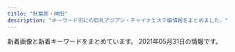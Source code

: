 ```yaml
---
title: "秋葉原・神田"
description: "キーワード別にの巨乳アジアン・チャイナエステ嬢情報をまとめました。"
---
```


新着画像と新着キーワードをまとめています。
2021年05月31日の情報です。

<DmmAffiliateIns />
<KeywordTable
  shops={
    [
    {
        "keywords": {
            "F": 4,
            "D": 17,
            "E": 4,
            "C": 43
        },
        "img_links": [
            "http://nene-kanda.net/images/2.jpg",
            "http://nene-kanda.net/images/share/pagetop.png",
            "http://nene-kanda.net/images/st/st_rumi.jpg",
            "http://nene-kanda.net/images/st/st_mirei.jpg",
            "http://nene-kanda.net/images/st/st_mao.jpg",
            "http://nene-kanda.net/images/st/st_hitomi.jpg",
            "http://nene-kanda.net/images/st/st_mie.jpg",
            "http://nene-kanda.net/images/st/st_saki.jpg",
            "http://nene-kanda.net/images/st/st_ruru.jpg",
            "http://nene-kanda.net/images/st/st_marumi.jpg",
            "http://nene-kanda.net/images/share/sptel.png",
            "http://nene-kanda.net/images/topimage/topimage.jpg",
            "http://nene-kanda.net/images/st/st_mimi.jpg",
            "http://nene-kanda.net/images/4.jpg",
            "http://nene-kanda.net/images/share/tel.png",
            "http://nene-kanda.net/images/topimage/subimage.jpg",
            "http://nene-kanda.net/images/st/st_miki.jpg",
            "http://nene-kanda.net/images/1.jpg",
            "http://nene-kanda.net/images/3.jpg"
        ],
        "url": "http://nene-kanda.net/index.html",
        "station": "JR\u795e\u7530\u99c5\u5317\u53e3",
        "name": "NeNe\uff5e\u30cd\u30cd\uff5e"
    },
    {
        "station": "JR\u795e\u7530\u99c5\u5317\u53e3",
        "keywords": {},
        "url": "http://loman.ies.fun/",
        "name": "\u30cf\u30d4\u30cd\u30b9",
        "img_links": []
    },
    {
        "name": "Relife\uff5e\u30ea\u30e9\u30a4\u30d5\uff5e",
        "keywords": {
            "85": 8,
            "E": 12,
            "C": 15
        },
        "img_links": [
            "http://relifeadmin.jpest.net/uploads//2020/10/D81CC5DA-612A-4552-9C4C-145DABF87A82-e1603797285723.jpeg",
            "http://relifeadmin.jpest.net/uploads//2021/04/0632FFC8-93C8-4F1D-88BD-364C2CA3AAD9-e1619436169369.jpeg",
            "http://relifeadmin.jpest.net/uploads//2021/03/E6F9C65A-E4D0-41BD-839F-6AFE58551E3A.jpeg",
            "http://relifeadmin.jpest.net/uploads//2021/03/F1762422-EC67-4A1B-A086-46A0FE212F54-e1616414141494.jpeg",
            "http://relifeadmin.jpest.net/uploads//2020/10/5AD15672-AEE6-4A0A-9CCF-259E75905FCF-e1603711283848.jpeg",
            "http://relifeadmin.jpest.net/uploads//2021/03/4082C373-F43B-4FF9-9F7D-0C0C02162F15.jpeg",
            "http://relifeadmin.jpest.net/uploads//2021/03/322B13E6-26A1-40C3-9EC9-427DE29CA167-e1619436493283.jpeg",
            "http://relife.jpest.net/images/tt.jpg",
            "http://relifeadmin.jpest.net/uploads//2021/04/1.jpg",
            "http://relife.jpest.net/images/02.jpg",
            "http://relifeadmin.jpest.net/uploads//2021/03/1.jpeg",
            "http://relifeadmin.jpest.net/uploads//2020/10/1A4C09F7-F63F-4224-B24D-9E199A9A4BDA.jpeg",
            "http://relifeadmin.jpest.net/uploads//2020/10/F908022A-9300-45F1-9C28-4A9EF0365F57.jpeg",
            "http://relifeadmin.jpest.net/uploads//2021/03/31F3171B-05C9-4017-9EDC-8B1230FFFA5E-e1616413792413.jpeg",
            "http://relifeadmin.jpest.net/uploads//2021/01/IMG_2171.jpg",
            "http://relifeadmin.jpest.net/uploads//2021/03/7773A505-C662-4875-94B7-9CA466B80C4E-e1616411927517.jpeg",
            "http://relifeadmin.jpest.net/uploads//2021/03/F6CA5A16-B99E-496D-AB73-DFFE18A4E0B9.jpeg",
            "http://relifeadmin.jpest.net/uploads//2021/03/1C5F116C-58E4-4358-9BD7-1B33791B0CAA-e1616413763845.jpeg",
            "http://relifeadmin.jpest.net/uploads//2021/03/6A526146-BB8D-45A4-A864-42633965DBF0-e1616413783381.jpeg",
            "http://relife.jpest.net/images/04.jpg",
            "http://relifeadmin.jpest.net/uploads//2020/10/9D16F01A-1354-462D-9558-9F957927EF44.jpeg",
            "http://relife.jpest.net/images/03.jpg",
            "http://relifeadmin.jpest.net/uploads//2020/10/03F2B47F-0310-46C6-AEDE-A8D64FCF2853.jpeg",
            "http://relifeadmin.jpest.net/uploads//2020/10/C74DC003-B774-4423-93B4-733B4938F550.jpeg",
            "http://relifeadmin.jpest.net/uploads//2020/10/940B0844-F20E-4D4A-B215-E5BA5372B8E8.jpeg",
            "http://relifeadmin.jpest.net/uploads//2021/03/A7B9063B-BE9C-42C3-B5B8-39B0E93D461D-e1616414911549.jpeg",
            "http://relife.jpest.net/images/033.jpg",
            "http://relife.jpest.net/images/mobile.jpg"
        ],
        "url": "http://relife.jpest.net/",
        "station": "JR\u79cb\u8449\u539f\u99c5\u662d\u548c\u901a\u308a\u53e3"
    },
    {
        "img_links": [
            "https://yumegokochi1.com/_src/49451698/img20200920211111185467.png",
            "https://yumegokochi1.com/_src/49451804/9dfc3519-db15-4421-9d5a-72bca41cf758.jpg",
            "https://yumegokochi1.com/_src/49451706/img20200921221149975618.png",
            "https://yumegokochi1.com/_src/49451704/img20200921221149975618.png",
            "https://yumegokochi1.com/_src/55217505/2c753258-4b4a-4436-bb01-dddebc1a6933.jpg",
            "https://yumegokochi1.com/_src/49451751/s__37707790.jpg",
            "https://yumegokochi1.com/_src/55217503/426fd58b-9de8-45c4-a8e1-43f1d9723af9.jpg",
            "https://yumegokochi1.com/_src/55217509/1195bb54-42ae-4ce1-a948-abcf52be2a7c.jpg",
            "https://yumegokochi1.com/_src/49451762/9dfc3519-db15-4421-9d5a-72bca41cf758.jpg",
            "https://yumegokochi1.com/_src/49451708/img20200921221149975618.png",
            "https://yumegokochi1.com/_src/49800727/1.jpg",
            "https://yumegokochi1.com/_src/49451710/gettyimages-1124713982.jpg",
            "https://yumegokochi1.com/_src/49451694/img20200920141422782540.png",
            "https://yumegokochi1.com/_src/49451714/img20200920211111185467.png",
            "https://yumegokochi1.com/_src/53271233/hinamatsuri.png",
            "https://yumegokochi1.com/_src/49451712/gettyimages-1124713982.jpg",
            "https://yumegokochi1.com/_src/55217501/6990384c-3515-4833-8cda-d2f79c2cc75a.jpg",
            "https://yumegokochi1.com/_src/49801147/1.jpg",
            "https://yumegokochi1.com/_src/49451725/img20200920211111185467.png",
            "https://yumegokochi1.com/_src/55217507/214f3b06-7a93-4435-b67c-653f20247784.jpg",
            "https://yumegokochi1.com/_src/49451739/s__37322773.jpg",
            "https://yumegokochi1.com/_src/55217511/0c95e25e-714f-4694-8eef-4c2b56b7b26d.jpg",
            "https://yumegokochi1.com/_src/49451690/tel.png"
        ],
        "name": "\u30d1\u30f3\u30c0\u30de\u30c3\u30b5\u30fc\u30b8",
        "keywords": {},
        "station": "JR\u79cb\u8449\u539f\u99c5\u662d\u548c\u901a\u308a\u53e3",
        "url": "https://yumegokochi1.com/"
    },
    {
        "station": "JR\u795e\u7530\u99c5\u6771\u53e3",
        "img_links": [
            "http://esthe-aroma.pink/img/fla.jpg",
            "http://esthe-aroma.pink/img/top.jpg",
            "http://esthe-aroma.pink/img/m60.jpg",
            "http://esthe-aroma.pink/img/m1.jpg",
            "http://esthe-aroma.pink/img/cg02.jpg",
            "http://esthe-aroma.pink/img/cg03.jpg",
            "http://esthe-aroma.pink/img/cg011.jpg",
            "http://esthe-aroma.pink/img/cg01.jpg",
            "http://esthe-aroma.pink/img/cg07.jpg",
            "http://esthe-aroma.pink/img/stan.png",
            "http://esthe-aroma.pink/img/m3.jpg",
            "http://esthe-aroma.pink/img/cg021.jpg",
            "http://esthe-aroma.pink/img/m4.jpg",
            "http://esthe-aroma.pink/img/no.png",
            "http://esthe-aroma.pink/img/cg05.jpg",
            "http://esthe-aroma.pink/img/m10.jpg",
            "http://esthe-aroma.pink/img/m2.jpg",
            "http://esthe-aroma.pink/img/m5.jpg",
            "http://esthe-aroma.pink/img/m30.jpg",
            "http://esthe-aroma.pink/img/cg04.jpg",
            "http://esthe-aroma.pink/img/cg06.jpg",
            "http://esthe-aroma.pink/img/m6.jpg",
            "http://esthe-aroma.pink/img/m20.jpg",
            "http://esthe-aroma.pink/img/noo.png"
        ],
        "name": "\u604b\u306e\u65e5",
        "keywords": {
            "D": 4,
            "86": 4,
            "85": 2,
            "C": 2,
            "87": 1,
            "E": 1
        },
        "url": "http://esthe-aroma.pink/"
    },
    {
        "url": "http://kaede.tyo.cm/",
        "name": "\u604b\u306e\u82b1",
        "keywords": {},
        "station": "JR\u795e\u7530\u99c5\u6771\u53e3",
        "img_links": []
    },
    {
        "img_links": [
            "http://genki-morix2.asia/img/a.png",
            "http://genki-morix2.asia/img/no-photo-newface.jpg",
            "http://genki-morix2.asia/img/sta55.jpg",
            "http://genki-morix2.asia/img/sta47.jpg",
            "http://genki-morix2.asia/img/i.png",
            "http://genki-morix2.asia/img/sta60.jpg",
            "http://genki-morix2.asia/img/st60.jpg",
            "http://genki-morix2.asia/img/st47.jpg",
            "http://genki-morix2.asia/img/sta59.jpg",
            "http://genki-morix2.asia/img/botton.png",
            "http://genki-morix2.asia/img/st55.jpg",
            "http://genki-morix2.asia/img/st16.jpg",
            "http://genki-morix2.asia/img/st59.jpg",
            "http://genki-morix2.asia/img/st30.jpg",
            "http://genki-morix2.asia/img/Q.png",
            "http://genki-morix2.asia/img/st52.jpg"
        ],
        "name": "\u5143\u6c17\u30e2\u30ea\u30e2\u30ea",
        "station": "JR\u795e\u7530\u99c5\u6771\u53e3",
        "keywords": {
            "84": 2,
            "85": 3,
            "88": 3,
            "C": 9,
            "87": 7
        },
        "url": "http://genki-morix2.asia/"
    },
    {
        "station": "JR\u795e\u7530\u99c5\u6771\u53e3",
        "url": "http://k-cocoro.co/",
        "name": "COCORO",
        "img_links": [
            "http://k-cocoro.co/images/s2.jpg",
            "http://k-cocoro.co/images/tite-staff.png",
            "http://k-cocoro.co/images/ss.jpg",
            "http://k-cocoro.co/images/tite-magazine.png",
            "http://k-cocoro.co/images/grande.jpg",
            "http://k-cocoro.co/images/girl_03.png",
            "http://k-cocoro.co/images/yu.jpg",
            "http://k-cocoro.co/images/shishu_02.jpg",
            "http://k-cocoro.co/images/itigo2.jpg",
            "http://k-cocoro.co/images/yui.jpg",
            "http://k-cocoro.co/images/noimage.jpg",
            "http://k-cocoro.co/images/shishu_01.jpg",
            "http://k-cocoro.co/images/nei_01.png",
            "http://k-cocoro.co/images/002.jpg",
            "http://k-cocoro.co/images/remo.jpg",
            "http://k-cocoro.co/images/news_top.jpg",
            "http://k-cocoro.co/images/004.jpg",
            "http://k-cocoro.co/images/girl_top.png",
            "http://k-cocoro.co/images/001.jpg",
            "http://k-cocoro.co/images/pagetop.png",
            "http://k-cocoro.co/images/right_bottom.png",
            "http://k-cocoro.co/images/mya.jpg",
            "http://k-cocoro.co/images/girl_01.png",
            "http://k-cocoro.co/images/003.jpg",
            "http://k-cocoro.co/images/rika.jpg",
            "http://k-cocoro.co/images/nei_03.png",
            "http://k-cocoro.co/images/mail.png",
            "http://k-cocoro.co/images/itigo1.jpg",
            "http://k-cocoro.co/images/girlx_top.png",
            "http://k-cocoro.co/images/shishu_03.jpg",
            "http://k-cocoro.co/images/right_top.png"
        ],
        "keywords": {
            "E": 2,
            "D": 3
        }
    },
    {
        "name": "\u7652\u611b",
        "keywords": {
            "84": 6,
            "85": 24,
            "89": 1,
            "E": 3,
            "D": 29,
            "86": 5,
            "C": 30,
            "87": 6,
            "F": 1
        },
        "img_links": [
            "http://yu-ai.work/sp/img/t-t.jpg",
            "http://yu-ai.work/img/st22.jpg",
            "http://yu-ai.work/img/st15.jpg",
            "http://yu-ai.work/img/nos.jpg",
            "http://yu-ai.work/sp/img/sta22.jpg",
            "http://yu-ai.work/img/acc1.jpg",
            "http://yu-ai.work/img/st014.jpg",
            "http://yu-ai.work/sp/img/p18.jpg",
            "http://yu-ai.work/img/sta16.jpg",
            "http://yu-ai.work/img/sta18.jpg",
            "http://yu-ai.work/img/sc9.jpg",
            "http://yu-ai.work/img/sc23.jpg",
            "http://yu-ai.work/img/st022.jpg",
            "http://yu-ai.work/img/st14.jpg",
            "http://yu-ai.work/img/st0018.jpg",
            "http://yu-ai.work/sp/img/sta24.jpg",
            "http://yu-ai.work/sp/img/acc1.jpg",
            "http://yu-ai.work/img/st9.jpg",
            "http://yu-ai.work/img/sc10.jpg",
            "http://yu-ai.work/img/st020.jpg",
            "http://yu-ai.work/sp/img/t-o.jpg",
            "http://yu-ai.work/sp/img/sta23.jpg",
            "http://yu-ai.work/sp/img/p24.jpg",
            "http://yu-ai.work/img/men-es-ran.jpg",
            "http://yu-ai.work/img/st19.jpg",
            "http://yu-ai.work/img/sc16.jpg",
            "http://yu-ai.work/sp/img/t-s.jpg",
            "http://yu-ai.work/sp/img/sta10.jpg",
            "http://yu-ai.work/img/head.jpg",
            "http://yu-ai.work/img/sc14.jpg",
            "http://yu-ai.work/img/sc19.jpg",
            "http://yu-ai.work/img/st16.jpg",
            "http://yu-ai.work/img/sc17.jpg",
            "http://yu-ai.work/img/st009.jpg",
            "http://yu-ai.work/sp/img/sta16.jpg",
            "http://yu-ai.work/sp/img/tel.jpg",
            "http://yu-ai.work/img/sta13.jpg",
            "http://yu-ai.work/img/st012.jpg",
            "http://yu-ai.work/img/sc15.jpg",
            "http://yu-ai.work/sp/img/tit.jpg",
            "http://yu-ai.work/img/sta23.jpg",
            "http://yu-ai.work/img/st010.jpg",
            "http://yu-ai.work/img/st09.jpg",
            "http://yu-ai.work/sp/img/t-a.jpg",
            "http://yu-ai.work/img/sc18.jpg",
            "http://yu-ai.work/img/sta17.jpg",
            "http://yu-ai.work/sp/img/acc3.jpg",
            "http://yu-ai.work/sp/img/sys.jpg",
            "http://yu-ai.work/img/sc12.jpg",
            "http://yu-ai.work/img/st12.jpg",
            "http://yu-ai.work/img/st23.jpg",
            "http://yu-ai.work/img/acc2.jpg",
            "http://yu-ai.work/img/sc13.jpg",
            "http://yu-ai.work/img/st13.jpg",
            "http://yu-ai.work/img/st013.jpg",
            "http://yu-ai.work/sp/img/p10.jpg",
            "http://yu-ai.work/img/sta10.jpg",
            "http://yu-ai.work/sp/img/sta15.jpg",
            "http://yu-ai.work/img/st17.jpg",
            "http://yu-ai.work/img/st0022.jpg",
            "http://yu-ai.work/img/st00022.jpg",
            "http://yu-ai.work/img/sc20.jpg",
            "http://yu-ai.work/sp/img/pc.jpg",
            "http://yu-ai.work/sp/img/sta18.jpg",
            "http://yu-ai.work/img/sta14.jpg",
            "http://yu-ai.work/img/st20.jpg",
            "http://yu-ai.work/sp/img/info.jpg",
            "http://yu-ai.work/img/st10.jpg",
            "http://yu-ai.work/sp/img/sta17.jpg",
            "http://yu-ai.work/img/sta24.jpg",
            "http://yu-ai.work/img/acc3.jpg",
            "http://yu-ai.work/img/fla.jpg",
            "http://yu-ai.work/img/sc24.jpg",
            "http://yu-ai.work/sp/img/p23.jpg",
            "http://yu-ai.work/sp/img/botton.jpg",
            "http://yu-ai.work/img/st0012.jpg",
            "http://yu-ai.work/img/sta19.jpg",
            "http://yu-ai.work/img/sta12.jpg",
            "http://yu-ai.work/img/st24.jpg",
            "http://yu-ai.work/sp/img/sta9.jpg",
            "http://yu-ai.work/img/botton.jpg",
            "http://yu-ai.work/img/sta22.jpg",
            "http://yu-ai.work/img/st0013.jpg",
            "http://yu-ai.work/sp/img/add.jpg",
            "http://yu-ai.work/sp/img/sta20.jpg",
            "http://yu-ai.work/sp/img/sta13.jpg",
            "http://yu-ai.work/img/sc22.jpg",
            "http://yu-ai.work/img/sta20.jpg",
            "http://yu-ai.work/sp/img/sta14.jpg",
            "http://yu-ai.work/img/sta9.jpg",
            "http://yu-ai.work/sp/img/time.jpg",
            "http://yu-ai.work/sp/img/acc2.jpg",
            "http://yu-ai.work/sp/img/pic.jpg",
            "http://yu-ai.work/sp/img/t-r.jpg",
            "http://yu-ai.work/sp/img/sta19.jpg",
            "http://yu-ai.work/sp/img/sta12.jpg",
            "http://yu-ai.work/img/st015.jpg",
            "http://yu-ai.work/img/st019.jpg",
            "http://yu-ai.work/img/sta15.jpg",
            "http://yu-ai.work/sp/img/cam.jpg"
        ],
        "url": "http://yu-ai.work/",
        "station": "JR\u79cb\u8449\u539f\u99c5\u662d\u548c\u901a\u308a\u53e3"
    },
    {
        "keywords": {
            "\u5de8\u4e73": 1,
            "G": 4,
            "C": 41,
            "\u80f8": 2,
            "E": 5,
            "F": 3,
            "D": 18,
            "\u4e73": 2
        },
        "station": "JR\u795e\u7530\u99c5\u897f\u53e3",
        "url": "http://refresh-salon.tokyo/",
        "name": "\u3082\u307f\u697d",
        "img_links": [
            "http://refresh-salon.tokyo/images/st/st_yuuna.jpg",
            "http://refresh-salon.tokyo/images/st/st_rin.jpg",
            "http://refresh-salon.tokyo/images/st/st_saya.jpg",
            "http://refresh-salon.tokyo/images/st/st_anna.jpg",
            "http://refresh-salon.tokyo/images/st/st_aiko.jpg",
            "http://refresh-salon.tokyo/images/st/st_mariko.jpg",
            "http://refresh-salon.tokyo/images/st/st_risa.jpg",
            "http://refresh-salon.tokyo/images/st/st_koko.jpg",
            "http://refresh-salon.tokyo/images/st/st_nana.jpg",
            "http://refresh-salon.tokyo/images/topimage/main2.jpg",
            "http://refresh-salon.tokyo/images/st/st_miya.jpg",
            "http://refresh-salon.tokyo/images/st/st_miko.jpg",
            "http://refresh-salon.tokyo/images/st/st_junko.jpg",
            "http://refresh-salon.tokyo/images/st/st_mei.jpg",
            "http://refresh-salon.tokyo/images/st/st_momo.jpg"
        ]
    },
    {
        "name": "\u795e\u7530\u5b66\u5712",
        "url": "http://junpu.jpest.net/",
        "keywords": {
            "D": 2,
            "88": 2,
            "C": 3,
            "89": 1,
            "90": 1,
            "87": 1
        },
        "img_links": [
            "http://junpuadmin.jpest.net/uploads/2021/03/2.jpeg",
            "http://junpuadmin.jpest.net/uploads/2021/05/523D3BC3-8159-4983-A1AB-E39505943B34-e1620651804304.jpeg",
            "http://junpuadmin.jpest.net/uploads/2021/04/FF662B56-20CE-482B-9517-98A6DB2CC26A-e1619497814830.jpeg",
            "http://junpuadmin.jpest.net/uploads/2021/03/9D21D2BE-93E6-4BA6-A5ED-CE87FADAEED5-e1617202846703.jpeg",
            "http://junpuadmin.jpest.net/uploads/2021/04/553AF37D-7AB5-42D8-81C8-0BFF8A42C3A0-e1619497784482.jpeg",
            "http://junpuadmin.jpest.net/uploads/2021/03/6.jpeg",
            "http://junpu.jpest.net/images/tiao.jpg",
            "http://junpuadmin.jpest.net/uploads/2021/03/3-1.jpeg",
            "http://junpu.jpest.net/images/b1.jpg",
            "http://junpu.jpest.net/images/head.jpg",
            "http://junpu.jpest.net/images/footer.jpg",
            "http://junpuadmin.jpest.net/uploads/2021/05/CA1470F1-778B-4224-B6DC-D7AEF7F2CD8C-e1620652051444.jpeg",
            "http://junpuadmin.jpest.net/uploads/2021/03/4.jpeg",
            "http://junpuadmin.jpest.net/uploads/2021/03/641F6A7D-7990-40AA-AE7C-380F7849AD7D-e1617202823729.jpeg",
            "http://junpuadmin.jpest.net/uploads/2021/03/7.jpeg",
            "http://junpu.jpest.net/images/tt.jpg",
            "http://junpuadmin.jpest.net/uploads/2021/05/7E5BBF8A-03C2-400D-ADFB-CD31D0419175-e1620651829966.jpeg",
            "http://junpuadmin.jpest.net/uploads/2021/03/5.jpeg",
            "http://junpu.jpest.net/images/r4.jpg",
            "http://junpu.jpest.net/images/telb1.jpg",
            "http://junpuadmin.jpest.net/uploads/2021/04/5958DE27-066A-4782-B520-C093141DC898.jpeg",
            "http://junpu.jpest.net/images/sys.png",
            "http://junpu.jpest.net/images/telhead.jpg"
        ],
        "station": "JR\u795e\u7530\u99c5\u5317\u53e3"
    },
    {
        "img_links": [
            "https://kanda-on.work/images/st/st_ruka.jpg",
            "https://kanda-on.work/images/top_campaign_bottom.jpg",
            "https://kanda-on.work/images/st/st_kiki.jpg",
            "https://kanda-on.work/images/st/st_ringo.jpg",
            "https://kanda-on.work/images/st/st_arisa.jpg",
            "https://kanda-on.work/images/st/st_rara2.jpg",
            "https://kanda-on.work/images/st/st_akira.jpg",
            "https://kanda-on.work/images/st/st_rara.jpg",
            "https://kanda-on.work/images/st/st_mika2.jpg",
            "https://kanda-on.work/images/top2.png",
            "https://kanda-on.work/images/st/st_yuri.jpg",
            "https://kanda-on.work/images/st/st_yuumi.jpg",
            "https://kanda-on.work/images/st/st_yuki.jpg",
            "https://kanda-on.work/images/st/st_mika.jpg",
            "https://kanda-on.work/images/st/st_lemon.jpg",
            "https://kanda-on.work/images/st/st_natsuko.jpg",
            "https://kanda-on.work/images/top_campaign.jpg",
            "https://kanda-on.work/images/st/st_haruka.jpg",
            "https://kanda-on.work/images/top.png",
            "https://kanda-on.work/images/st/st_kana.jpg",
            "https://kanda-on.work/images/st/st_kaori.jpg",
            "https://kanda-on.work/images/st/st_miki.jpg",
            "https://kanda-on.work/images/st/st_ruru.jpg",
            "https://kanda-on.work/images/st/st_mina.jpg",
            "https://kanda-on.work/images/st/st_yuzuki.jpg",
            "https://kanda-on.work/images/st/st_rio.jpg",
            "https://kanda-on.work/images/st/st_koko.jpg",
            "https://kanda-on.work/images/st/st_moe.jpg"
        ],
        "name": "\u6e29",
        "url": "https://kanda-on.work/",
        "station": "JR\u795e\u7530\u99c5\u897f\u53e3",
        "keywords": {
            "C": 33,
            "F": 28,
            "\u5de8\u4e73": 4,
            "\u4e73": 4
        }
    },
    {
        "name": "\u6c34\u306e\u604b",
        "keywords": {
            "E": 7,
            "D": 25,
            "C": 7
        },
        "img_links": [
            "https://mizuno-koi.com/wp-content/uploads/2021/05/87652178mizunoko.jpg",
            "https://mizuno-koi.com/wp-content/uploads/2019/12/21897mizunoko.jpg",
            "https://mizuno-koi.com/wp-content/themes/este/img/1.jpg",
            "https://mizuno-koi.com/wp-content/themes/este/img/tel_footer.png",
            "https://mizuno-koi.com/wp-content/uploads/2020/01/211mizunoko.jpg",
            "https://mizuno-koi.com/wp-content/uploads/2021/03/2111mizunoko.jpg",
            "https://mizuno-koi.com/wp-content/themes/este/img/top-img04.png",
            "https://mizuno-koi.com/wp-content/themes/este/img/3.jpg",
            "https://mizuno-koi.com/wp-content/uploads/2021/05/8761iyashinoizumi.jpg",
            "https://mizuno-koi.com/wp-content/themes/este/img/call.png",
            "https://mizuno-koi.com/wp-content/uploads/2021/03/897261mizunoko.jpg",
            "https://mizuno-koi.com/wp-content/themes/este/img/top-img01a.png",
            "https://mizuno-koi.com/wp-content/uploads/2021/03/9876543mizunoko.jpg",
            "https://mizuno-koi.com/wp-content/themes/este/img/top-img02e.png",
            "https://mizuno-koi.com/wp-content/themes/este/img/top-img03.png",
            "https://mizuno-koi.com/wp-content/themes/este/img/2.jpg",
            "https://mizuno-koi.com/wp-content/uploads/2019/12/21mizunoko.jpg",
            "https://mizuno-koi.com/wp-content/themes/este/img/tel_header.png",
            "https://mizuno-koi.com/wp-content/themes/este/img/4.jpg",
            "https://mizuno-koi.com/wp-content/uploads/2021/03/32121mizunoko.jpg",
            "https://mizuno-koi.com/wp-content/uploads/2019/12/345678976mizunoko.jpg",
            "https://mizuno-koi.com/wp-content/themes/este/img/top-img01.png",
            "https://mizuno-koi.com/wp-content/uploads/2019/04/4567mizunoko.jpg",
            "https://mizuno-koi.com/wp-content/uploads/2019/12/121mizunoko.jpg",
            "https://mizuno-koi.com/wp-content/uploads/2019/06/WechatIMG506.jpeg",
            "https://mizuno-koi.com/wp-content/themes/este/img/top-img01b.png",
            "https://mizuno-koi.com/wp-content/uploads/2021/05/45678976mizunoko.jpg"
        ],
        "station": "JR\u795e\u7530\u99c5\u5357\u53e3",
        "url": "https://mizuno-koi.com/"
    },
    {
        "keywords": {
            "85": 2,
            "90": 2,
            "86": 2,
            "D": 6,
            "C": 8,
            "89": 4,
            "88": 4
        },
        "station": "JR\u795e\u7530\u99c5\u5317\u53e3",
        "img_links": [
            "http://kenkoubo.link/wp-content/themes/template-salon2/images/03.jpg",
            "http://kenkoubo.link/wp-content/themes/template-salon2/images/camp-bnr.png",
            "http://kenkoubo.link/wp-content/uploads/2020/11/yuko_image_syusei-1-250x375.jpg",
            "http://kenkoubo.link/wp-content/themes/template-salon2/images/camp-bnr4.png",
            "http://kenkoubo.link/wp-content/uploads/2017/03/08.jpg",
            "http://kenkoubo.link/wp-content/themes/template-salon2/images/camp-bnr2.png",
            "http://kenkoubo.link/wp-content/uploads/2021/03/ayaka_01-900x1201.jpeg",
            "http://kenkoubo.link/wp-content/uploads/2019/05/rin_image_1_syusei-900x1600.jpeg",
            "http://kenkoubo.link/wp-content/themes/template-salon2/images/info.png",
            "http://kenkoubo.link/wp-content/themes/template-salon2/images/info2.png",
            "http://kenkoubo.link/wp-content/themes/template-salon2/images/pickup-ttl.png",
            "http://kenkoubo.link/wp-content/themes/template-salon2/images/pickup-frame.png",
            "http://kenkoubo.link/wp-content/themes/template-salon2/images/news-ttl.png",
            "http://kenkoubo.link/wp-content/uploads/2020/11/yuko_image_syusei-1.jpg",
            "http://kenkoubo.link/wp-content/uploads/2017/03/08a.jpg",
            "http://kenkoubo.link/wp-content/uploads/2017/03/05-1.jpg",
            "http://kenkoubo.link/wp-content/uploads/2019/05/ai_image_1_syusei-900x1600.jpeg",
            "http://kenkoubo.link/wp-content/themes/template-salon2/images/slider1.jpg",
            "http://kenkoubo.link/wp-content/themes/template-salon2/images/camp-bnr3.png",
            "http://kenkoubo.link/wp-content/themes/template-salon2/images/05.jpg",
            "http://kenkoubo.link/wp-content/uploads/2017/03/08-250x375.jpg",
            "http://kenkoubo.link/wp-content/uploads/2017/03/08-2.jpg",
            "http://es-tsudanuma.com/wp-content/uploads/2016/10/massage-de_88_31.jpg",
            "http://kenkoubo.link/wp-content/uploads/2021/03/ayaka_4.jpeg",
            "http://kenkoubo.link/wp-content/uploads/2017/03/05-1-250x375.jpg",
            "http://kenkoubo.link/wp-content/themes/template-salon2/images/08.jpg",
            "http://kenkoubo.link/wp-content/uploads/2017/03/09.jpg",
            "https://www.mens-anavi.com/img/mens-esthe1.png",
            "http://kenkoubo.link/wp-content/uploads/2021/03/ayaka_4-300x400.jpeg",
            "http://kenkoubo.link/wp-content/uploads/2017/03/05a.jpg",
            "http://kenkoubo.link/wp-content/uploads/2017/03/07-1.jpg",
            "http://kenkoubo.link/wp-content/uploads/2017/03/03-1-250x375.jpg",
            "http://kenkoubo.link/wp-content/uploads/2021/03/ayaka_01-250x375.jpeg",
            "http://kenkoubo.link/wp-content/uploads/2019/05/rin_image_1_syusei-250x375.jpeg",
            "http://kenkoubo.link/wp-content/uploads/2019/05/ai_image_1_syusei-250x375.jpeg",
            "http://kenkoubo.link/wp-content/uploads/2017/03/03-1.jpg",
            "http://kenkoubo.link/wp-content/themes/template-salon2/images/telm.png",
            "http://kenkoubo.link/wp-content/uploads/2017/03/05.jpg"
        ],
        "name": "\u5065\u5eb7\u574a",
        "url": "http://kenkoubo.link"
    },
    {
        "url": "http://yudokoro.xyz/",
        "name": "\u7652\u51e6\uff5e\u3086\u3069\u3053\u308d",
        "keywords": {
            "F": 27,
            "G": 27,
            "D": 297,
            "E": 54,
            "C": 54
        },
        "station": "JR\u795e\u7530\u99c5\u5317\u53e3",
        "img_links": [
            "http://yudokoro.xyz/images/campaign.jpg",
            "http://yudokoro.xyz/images/st/st_koko.jpg",
            "http://yudokoro.xyz/images/header_main_visual3.jpg",
            "http://yudokoro.xyz/images/st/st_hana.jpg",
            "http://yudokoro.xyz/images/st/st_maya.jpg",
            "http://yudokoro.xyz/images/st/st_momoka.jpg",
            "http://yudokoro.xyz/images/header_img.png",
            "http://yudokoro.xyz/images/st/st_ao.jpg",
            "http://yudokoro.xyz/images/st/st_rena.jpg",
            "http://yudokoro.xyz/images/st/st_yumi.jpg",
            "http://yudokoro.xyz/images/header_main_visual1.jpg",
            "http://yudokoro.xyz/images/st/st_hime.jpg",
            "http://yudokoro.xyz/images/st/st_ai.jpg",
            "http://yudokoro.xyz/images/st/st_mimi.jpg",
            "http://yudokoro.xyz/images/header_main_visual2.jpg",
            "http://yudokoro.xyz/images/st/st_rara.jpg",
            "http://yudokoro.xyz/images/st/st_miro.jpg",
            "http://yudokoro.xyz/images/concept.jpg",
            "http://yudokoro.xyz/images/st/st_yui.jpg",
            "http://yudokoro.xyz/images/st/st_yuyu.jpg",
            "http://yudokoro.xyz/images/st/st_yaya.jpg",
            "http://yudokoro.xyz/images/news_image.jpg",
            "http://yudokoro.xyz/images/st/st_miho.jpg",
            "http://yudokoro.xyz/images/st/st_narumi.jpg"
        ]
    },
    {
        "url": "http://esute-kanda.tokyo/",
        "img_links": [
            "http://esute-kanda.tokyo/images/st/st_suzu.jpg",
            "http://esute-kanda.tokyo/images/st/st_jennie2.jpg",
            "http://esute-kanda.tokyo/images/st/st_yuyu.jpg",
            "http://esute-kanda.tokyo/images/st/st_yuki.jpg",
            "http://esute-kanda.tokyo/images/st/st_mariko.jpg",
            "http://esute-kanda.tokyo/images/top2.png",
            "http://esute-kanda.tokyo/images/top.png",
            "http://esute-kanda.tokyo/images/st/st_nanami.jpg",
            "http://esute-kanda.tokyo/images/st/st_kokona.jpg",
            "http://esute-kanda.tokyo/images/st/st_neko.jpg",
            "http://esute-kanda.tokyo/images/st/st_riri.jpg",
            "http://esute-kanda.tokyo/images/access/ac_photo.jpg",
            "http://esute-kanda.tokyo/images/st/st_jennie.jpg",
            "http://esute-kanda.tokyo/images/st/st_.jpg",
            "http://esute-kanda.tokyo/images/st/st_ryo.jpg",
            "http://esute-kanda.tokyo/images/st/st_kanon.jpg",
            "http://esute-kanda.tokyo/images/st/st_moka.jpg",
            "http://esute-kanda.tokyo/images/st/st_sara.jpg",
            "http://esute-kanda.tokyo/images/st/st_ayaka.jpg",
            "http://esute-kanda.tokyo/images/st/st_rui2.jpg",
            "http://esute-kanda.tokyo/images/st/st_nono.jpg",
            "http://esute-kanda.tokyo/images/st/st_mao.jpg",
            "http://esute-kanda.tokyo/images/st/st_mitsu.jpg",
            "http://esute-kanda.tokyo/images/st/st_ran.jpg",
            "http://esute-kanda.tokyo/images/st/st_riko.jpg",
            "http://esute-kanda.tokyo/images/st/st_yuuka.jpg"
        ],
        "keywords": {
            "C": 18,
            "E": 3,
            "\u7206\u4e73": 3,
            "F": 11,
            "D": 9,
            "\u80f8": 2,
            "\u5de8\u4e73": 1,
            "G": 5,
            "\u4e73": 4
        },
        "station": "\u795e\u7530\u99c5\u897f\u53e3",
        "name": "\u8336\u8336"
    },
    {
        "station": "JR\u795e\u7530\u99c5\u897f\u53e3",
        "img_links": [
            "http://chou-massage.work/sp/img/sta15.jpg",
            "http://chou-massage.work/img/sta3.jpg",
            "http://chou-massage.work/sp/img/fla-3.jpg",
            "http://chou-massage.work/img/fla-2.jpg",
            "http://chou-massage.work/sp/img/sta12.jpg",
            "http://chou-massage.work/sp/img/st17.jpg",
            "http://chou-massage.work/sp/img/sta17.jpg",
            "http://chou-massage.work/img/sta2.jpg",
            "http://chou-massage.work/sp/img/st1.jpg",
            "http://chou-massage.work/img/st4.jpg",
            "http://chou-massage.work/sp/img/acc.jpg",
            "http://chou-massage.work/sp/img/sta14.jpg",
            "http://chou-massage.work/img/fla-3.jpg",
            "http://chou-massage.work/sp/img/st2.jpg",
            "http://chou-massage.work/sp/img/st15.jpg",
            "http://chou-massage.work/img/sta17.jpg",
            "http://chou-massage.work/img/st12.jpg",
            "http://chou-massage.work/img/botton.jpg",
            "http://chou-massage.work/img/st1.jpg",
            "http://chou-massage.work/sp/img/sta2.jpg",
            "http://chou-massage.work/sp/img/fla-2.jpg",
            "http://chou-massage.work/img/nos.jpg",
            "http://chou-massage.work/img/koko_468x60.png",
            "http://chou-massage.work/img/fla-1.jpg",
            "http://chou-massage.work/img/mo.png",
            "http://chou-massage.work/sp/img/mo.png",
            "http://chou-massage.work/sp/img/st4.jpg",
            "http://chou-massage.work/img/st2.jpg",
            "http://chou-massage.work/sp/img/fla-1.jpg",
            "http://chou-massage.work/sp/img/koko_468x60.png",
            "http://chou-massage.work/sp/img/sta3.jpg",
            "http://chou-massage.work/sp/img/st14.jpg",
            "http://chou-massage.work/sp/img/sta1.jpg",
            "http://chou-massage.work/img/st15.jpg",
            "http://chou-massage.work/img/sta12.jpg",
            "http://chou-massage.work/sp/img/st12.jpg",
            "http://chou-massage.work/sp/img/sta4.jpg",
            "http://chou-massage.work/img/st3.jpg",
            "http://chou-massage.work/sp/img/st3.jpg",
            "http://chou-massage.work/img/sta4.jpg",
            "http://chou-massage.work/img/st17.jpg",
            "http://chou-massage.work/sp/img/botton.jpg",
            "http://chou-massage.work/sp/img/nos.jpg",
            "http://chou-massage.work/img/acc.jpg",
            "http://chou-massage.work/img/sta14.jpg",
            "http://chou-massage.work/img/st14.jpg",
            "http://chou-massage.work/img/sta1.jpg",
            "http://chou-massage.work/img/sta15.jpg"
        ],
        "url": "http://chou-massage.work/",
        "keywords": {
            "F": 2,
            "C": 30,
            "87": 4,
            "D": 12,
            "86": 10,
            "85": 2,
            "E": 10,
            "88": 8
        },
        "name": "\u8776"
    },
    {
        "name": "\u5143\u6c17\u5802\uff5e\u3052\u3093\u304d\u3069\u3046\uff5e",
        "keywords": {
            "H": 1,
            "F": 6,
            "91": 5,
            "88": 4,
            "86": 3,
            "E": 2,
            "C": 20,
            "87": 6,
            "D": 10,
            "85": 5
        },
        "station": "JR\u795e\u7530\u99c5\u897f\u53e3",
        "img_links": [
            "http://genkidou.work/img/koko_468x60.png",
            "http://genkidou.work/img/st22.jpg",
            "http://genkidou.work/sp/img/acc6.jpg",
            "http://genkidou.work/img/sta22.jpg",
            "http://genkidou.work/img/st011.jpg",
            "http://genkidou.work/sp/img/acc2.jpg",
            "http://genkidou.work/img/st20.jpg",
            "http://genkidou.work/img/fla-3.jpg",
            "http://genkidou.work/sp/img/koko_234x60.png",
            "http://genkidou.work/img/acc2.jpg",
            "http://genkidou.work/sp/img/st22.jpg",
            "http://genkidou.work/img/sta16.jpg",
            "http://genkidou.work/img/acc1.jpg",
            "http://genkidou.work/sp/img/st10.jpg",
            "http://genkidou.work/img/s1.jpg",
            "http://genkidou.work/img/s5.jpg",
            "http://genkidou.work/img/s2.jpg",
            "http://genkidou.work/sp/img/acc5.jpg",
            "http://genkidou.work/img/sta2.jpg",
            "http://genkidou.work/sp/img/t-r.jpg",
            "http://genkidou.work/img/fla-2.jpg",
            "http://genkidou.work/sp/img/p10.jpg",
            "http://genkidou.work/sp/img/st2.jpg",
            "http://genkidou.work/img/sta27.jpg",
            "http://genkidou.work/img/head.jpg",
            "http://genkidou.work/sp/img/st28.jpg",
            "http://genkidou.work/img/st6.jpg",
            "http://genkidou.work/img/body2.jpg",
            "http://genkidou.work/img/st010.jpg",
            "http://genkidou.work/img/acc4.jpg",
            "http://genkidou.work/img/acc5.jpg",
            "http://genkidou.work/img/sta28.jpg",
            "http://genkidou.work/img/st27.jpg",
            "http://genkidou.work/sp/img/t-o.jpg",
            "http://genkidou.work/img/fla-1.jpg",
            "http://genkidou.work/sp/img/p27.jpg",
            "http://genkidou.work/img/fla.jpg",
            "http://genkidou.work/img/botton.jpg",
            "http://genkidou.work/img/sta10.jpg",
            "http://genkidou.work/sp/img/st6.jpg",
            "http://genkidou.work/sp/img/pic.jpg",
            "http://genkidou.work/img/sta11.jpg",
            "http://genkidou.work/sp/img/p28.jpg",
            "http://genkidou.work/img/s4.jpg",
            "http://genkidou.work/sp/img/sys.jpg",
            "http://genkidou.work/sp/img/t-a.jpg",
            "http://genkidou.work/sp/img/t-s.jpg",
            "http://genkidou.work/sp/img/botton.jpg",
            "http://genkidou.work/sp/img/tel.jpg",
            "http://genkidou.work/img/st16.jpg",
            "http://genkidou.work/img/sta20.jpg",
            "http://genkidou.work/img/mo.png",
            "http://genkidou.work/sp/img/st23.jpg",
            "http://genkidou.work/sp/img/acc3.jpg",
            "http://genkidou.work/sp/img/time.jpg",
            "http://genkidou.work/sp/img/acc1.jpg",
            "http://genkidou.work/sp/img/st16.jpg",
            "http://genkidou.work/img/st2.jpg",
            "http://genkidou.work/img/st28.jpg",
            "http://genkidou.work/sp/img/cam.jpg",
            "http://genkidou.work/img/acc6.jpg",
            "http://genkidou.work/sp/img/pc.jpg",
            "http://genkidou.work/sp/img/st27.jpg",
            "http://genkidou.work/sp/img/sch.jpg",
            "http://genkidou.work/sp/img/st20.jpg",
            "http://genkidou.work/sp/img/acc4.jpg",
            "http://genkidou.work/sp/img/t-t.jpg",
            "http://genkidou.work/sp/img/st11.jpg",
            "http://genkidou.work/sp/img/add.jpg",
            "http://genkidou.work/img/sta6.jpg",
            "http://genkidou.work/sp/img/tit.jpg",
            "http://genkidou.work/img/st0011.jpg",
            "http://genkidou.work/sp/img/info.jpg",
            "http://genkidou.work/img/acc3.jpg"
        ],
        "url": "http://genkidou.work/"
    },
    {
        "station": "JR\u6d45\u8349\u6a4b\u99c5\u6771\u53e3",
        "keywords": {
            "84": 1
        },
        "name": "Oualia\u30fb\u30af\u30aa\u30ea\u30a2",
        "url": "http://www.asakusabashi-est.xyz/",
        "img_links": [
            "http://www.asakusabashi-est.xyz/images/index-aridel_20.jpg",
            "http://www.asakusabashi-est.xyz/images/staff/6.jpg",
            "http://www.asakusabashi-est.xyz/images/top/t3.png",
            "http://www.asakusabashi-est.xyz/images/idnex-down/index-down-if_12.jpg",
            "http://www.asakusabashi-est.xyz/images/index-aridel_07.jpg",
            "http://www.asakusabashi-est.xyz/images/staff/4/3.jpg",
            "http://www.asakusabashi-est.xyz/images/staff/2/moro/moro.jpg",
            "http://www.asakusabashi-est.xyz/images/index-aridel_02.jpg",
            "http://www.asakusabashi-est.xyz/images/index-aridel_24.jpg",
            "http://www.asakusabashi-est.xyz/images/top/t3.jpg",
            "http://www.asakusabashi-est.xyz/images/shop/zi3.png",
            "http://www.asakusabashi-est.xyz/images/index-aridel_18.jpg",
            "http://www.asakusabashi-est.xyz/images/nav/lanmu-t-sys.jpg",
            "http://www.asakusabashi-est.xyz/images/idnex-down/index-down-if_05.jpg",
            "http://www.asakusabashi-est.xyz/images/staff/4/2.jpg",
            "http://www.asakusabashi-est.xyz/images/shop/zi4.png",
            "http://www.asakusabashi-est.xyz/images/top/t2.jpg",
            "http://www.asakusabashi-est.xyz/images/nav/lanmu-t-st.jpg",
            "http://www.asakusabashi-est.xyz/images/sys/lanmu-zi-s7.png",
            "http://www.asakusabashi-est.xyz/images/idnex-down/index-down-if_07.jpg",
            "http://www.asakusabashi-est.xyz/images/staff/akira.jpg",
            "http://www.asakusabashi-est.xyz/images/idnex-down/index-down-if_03.jpg",
            "http://www.asakusabashi-est.xyz/images/nav/lanmu-t-job.jpg",
            "http://www.asakusabashi-est.xyz/images/index-aridel_10.jpg",
            "http://www.asakusabashi-est.xyz/images/shop/zi2.png",
            "http://www.asakusabashi-est.xyz/images/staff/4/4.jpg",
            "http://www.asakusabashi-est.xyz/images/shop/zi.png"
        ]
    },
    {
        "station": "JR\u795e\u7530\u99c5\u6771\u53e3",
        "img_links": [
            "http://yuri.es-relax.info/gals/mimi1.jpg",
            "http://yuri.es-relax.info/images/info3.png",
            "http://yuri.es-relax.info/images/bg_header.jpg",
            "http://yuri.es-relax.info/images/nao1.jpg",
            "http://yuri.es-relax.info/gals/yuki1.jpg",
            "http://yuri.es-relax.info/images/info5.jpg",
            "http://yuri.es-relax.info/images/sayuri1.jpg",
            "http://yuri.es-relax.info/images/yuyu1.jpg",
            "http://yuri.es-relax.info/images/nana1.jpg",
            "http://yuri.es-relax.info/gals/riri1.jpg",
            "http://yuri.es-relax.info/images/hana1.jpg"
        ],
        "keywords": {
            "86": 14,
            "88": 2,
            "D": 12
        },
        "url": "http://yuri.es-relax.info/",
        "name": "\u767e\u5408"
    },
    {
        "name": "\u30e9\u30d6\u30ac\u30fc\u30c7\u30f3",
        "keywords": {
            "85": 10,
            "89": 10,
            "C": 20,
            "\u30bb\u30af\u30b7\u30fc": 8,
            "87": 20,
            "92": 10,
            "86": 20,
            "E": 20,
            "D": 30
        },
        "img_links": [
            "https://love-garden.jp/images/staff/sayaka23.jpg",
            "https://love-garden.jp/wp-content/uploads/2020/10/shot-550x400.png",
            "https://love-garden.jp/wp-content/uploads/2020/11/5_pc.png",
            "https://love-garden.jp/wp-content/uploads/2020/10/entrance02-830x553.png",
            "https://love-garden.jp/images/staff/tomo.jpg",
            "https://love-garden.jp/wp-content/uploads/2020/10/shot-830x576.png",
            "https://love-garden.jp/wp-content/uploads/2018/03/tomo24.jpg",
            "https://love-garden.jp/wp-content/uploads/2017/03/06.png",
            "https://love-garden.jp/wp-content/uploads/2013/06/P1020319_s.jpg",
            "https://love-garden.jp/wp-content/uploads/2016/08/11.jpg",
            "https://love-garden.jp/wp-content/uploads/2020/11/kiki.jpg",
            "https://love-garden.jp/img/about/akasuri.png",
            "https://love-garden.jp/img/about/oil1.png",
            "https://love-garden.jp/wp-content/uploads/2020/10/ElGEs4UUcAATW6J-830x1107.jpg",
            "https://love-garden.jp/images/staff/yumi22.jpg",
            "https://love-garden.jp/wp-content/uploads/2020/10/ElGEs4UUcAATW6J.jpg",
            "https://love-garden.jp/wp-content/uploads/2021/05/mio22_edit.jpg",
            "https://love-garden.jp/wp-content/uploads/2020/10/entrance02.png",
            "https://love-garden.jp/wp-content/uploads/2016/12/07.png",
            "https://love-garden.jp/wp-content/uploads/2020/10/ElGEs4UUcAATW6J-550x400.jpg",
            "https://love-garden.jp/wp-content/uploads/2020/10/shot.png",
            "https://love-garden.jp/wp-content/uploads/2015/05/lovegardendefault.jpg",
            "https://love-garden.jp/img/about/awasentai.png",
            "https://love-garden.jp/wp-content/uploads/2020/10/sayaka23.jpg",
            "https://love-garden.jp/wp-content/uploads/2020/11/2_pc.png",
            "https://love-garden.jp/wp-content/uploads/2016/12/07-550x400.png",
            "https://love-garden.jp/wp-content/uploads/2020/10/sera23.jpg",
            "https://love-garden.jp/images/staff/kiki.jpg",
            "https://love-garden.jp/images/staff/sera23.png",
            "https://love-garden.jp/wp-content/uploads/2016/10/08.png",
            "https://love-garden.jp/wp-content/uploads/2021/05/yumi22.jpg",
            "https://love-garden.jp/wp-content/uploads/2020/10/satomi22.png",
            "https://love-garden.jp/img/room/entrance01.png",
            "https://love-garden.jp/images/staff/satomi22.png",
            "https://love-garden.jp/img/about/oil2.png",
            "https://love-garden.jp/images/staff/mio22_edit.jpg",
            "https://love-garden.jp/img/room/entrance02.png"
        ],
        "url": "https://love-garden.jp/",
        "station": "JR\u79cb\u8449\u539f\u99c5\u662d\u548c\u901a\u308a\u53e3"
    },
    {
        "station": "JR\u79cb\u8449\u539f\u99c5\u96fb\u6c17\u8857\u53e3",
        "name": "\u5947\u7e01\uff5e\u304d\u3048\u3093\uff5e",
        "img_links": [
            "http://www.kien-es.info/sp/images/sys4.png",
            "http://www.kien-es.info/images/10.jpg",
            "http://www.kien-es.info/images/staff_t.jpg",
            "http://www.kien-es.info/img/kara2.jpg",
            "http://www.kien-es.info/sp/images/newsb.png",
            "http://www.kien-es.info/images/12.jpg",
            "http://www.kien-es.info/sp/menu/staff.jpg",
            "http://www.kien-es.info/sp/img/haruka1.jpg",
            "http://www.kien-es.info/sp/img/kumi1.jpg",
            "http://www.kien-es.info/sp/images/interior_t.jpg",
            "http://www.kien-es.info/sp/images/head.jpg",
            "http://www.kien-es.info/sp/images/3.jpg",
            "http://www.kien-es.info/img/kaori1.jpg",
            "http://www.kien-es.info/sp/img/emi2.jpg",
            "http://www.kien-es.info/img/kara.png",
            "http://www.kien-es.info/img/kumi1.jpg",
            "http://www.kien-es.info/sp/images/int2.png",
            "http://www.kien-es.info/sp/images/9.jpg",
            "http://www.kien-es.info/sp/staff/kumi.png",
            "http://www.kien-es.info/sp/images/news.jpg",
            "http://www.kien-es.info/images/int1.jpg",
            "http://www.kien-es.info/images/sm.jpg",
            "http://www.kien-es.info/sp/images/info.png",
            "http://www.kien-es.info/sp/images/sys3.jpg",
            "http://www.kien-es.info/images/1.jpg",
            "http://www.kien-es.info/sp/staff/yumi.png",
            "http://www.kien-es.info/sp/images/ac3.png",
            "http://www.kien-es.info/sp/images/rec.jpg",
            "http://www.kien-es.info/images/4.jpg",
            "http://www.kien-es.info/sp/images/1.jpg",
            "http://www.kien-es.info/images/int2.jpg",
            "http://www.kien-es.info/img/emi.png",
            "http://www.kien-es.info/images/9.jpg",
            "http://www.kien-es.info/images/3.jpg",
            "http://www.kien-es.info/sp/images/sys2.jpg",
            "http://www.kien-es.info/img/kaori.png",
            "http://www.kien-es.info/sp/images/8.jpg",
            "http://www.kien-es.info/sp/images/ac1.jpg",
            "http://www.kien-es.info/images/news.jpg",
            "http://www.kien-es.info/sp/images/sys1.jpg",
            "http://www.kien-es.info/sp/staff/emi.png",
            "http://www.kien-es.info/sp/img/kara2.jpg",
            "http://www.kien-es.info/sp/images/tel.jpg",
            "http://www.kien-es.info/sp/menu/top.jpg",
            "http://www.kien-es.info/images/11.jpg",
            "http://www.kien-es.info/images/2.jpg",
            "http://www.kien-es.info/sp/img/emi1.jpg",
            "http://www.kien-es.info/img/kumi.png",
            "http://www.kien-es.info/images/sys1.jpg",
            "http://www.kien-es.info/sp/images/ac2.png",
            "http://www.kien-es.info/sp/img/yumi1.jpg",
            "http://www.kien-es.info/sp/images/int1.jpg",
            "http://www.kien-es.info/sp/images/6.jpg",
            "http://www.kien-es.info/sp/images/staff_t.jpg",
            "http://www.kien-es.info/sp/staff/haruka.png",
            "http://www.kien-es.info/images/info.jpg",
            "http://www.kien-es.info/img/kara1.jpg",
            "http://www.kien-es.info/images/rem.png",
            "http://www.kien-es.info/sp/img/kara1.jpg",
            "http://www.kien-es.info/images/sys2.jpg",
            "http://www.kien-es.info/img/haruka1.jpg",
            "http://www.kien-es.info/images/14.jpg",
            "http://www.kien-es.info/img/haruka.png",
            "http://www.kien-es.info/sp/img/kumi2.jpg",
            "http://www.kien-es.info/img/emi1.jpg",
            "http://www.kien-es.info/sp/staff/kara.png",
            "http://www.kien-es.info/images/head.jpg",
            "http://www.kien-es.info/img/kumi2.jpg",
            "http://www.kien-es.info/images/interior_t.jpg",
            "http://www.kien-es.info/images/mobile.jpg",
            "http://www.kien-es.info/sp/images/footer.png",
            "http://www.kien-es.info/sp/images/info_t.jpg"
        ],
        "keywords": {
            "86": 1,
            "D": 3,
            "C": 2,
            "87": 2,
            "85": 2
        },
        "url": "http://www.kien-es.info/"
    },
    {
        "station": "JR\u79cb\u8449\u539f\u99c5\u662d\u548c\u901a\u308a\u53e3",
        "url": "http://belire.este.work/",
        "name": "BELIRE \uff5e\u30d9\u30ea\u30fc\u30eb\uff5e",
        "keywords": {
            "C": 1,
            "86": 14,
            "98": 1,
            "83": 1,
            "D": 13,
            "\u30bb\u30af\u30b7\u30fc": 1,
            "G": 1
        },
        "img_links": [
            "http://belire.este.work/2/uploadimg/1610605781.jpg",
            "http://belire.este.work/2/uploadimg/1610605808.jpg",
            "http://belire.este.work/2/uploadimg/1610605371.jpg",
            "http://belire.este.work/nav-003.png",
            "http://belire.este.work/2/uploadimg/1617950122.jpg",
            "http://belire.este.work/2/uploadimg/1610605894.jpg",
            "http://belire.este.work/tel.png",
            "http://belire.este.work/2/uploadimg/1610605503.jpg",
            "http://belire.este.work/2/uploadimg/1610605467.jpg",
            "http://belire.este.work/nav-004.png",
            "http://belire.este.work/nav-002.png",
            "http://belire.este.work/2/uploadimg/1610605582.jpg",
            "http://belire.este.work/2/uploadimg/1610605976.jpg",
            "http://belire.este.work/no.png",
            "http://belire.este.work/2/uploadimg/1610605742.jpg",
            "http://belire.este.work/2/uploadimg/1610605548.jpg",
            "http://belire.este.work/s.jpg",
            "http://belire.este.work/2/uploadimg/1615207989.jpeg",
            "http://belire.este.work/2/uploadimg/1610605327.jpg",
            "http://belire.este.work/2/uploadimg/1610605615.jpg",
            "http://belire.este.work/nav-001.png",
            "http://belire.este.work/nav-006.png",
            "http://belire.este.work/2/uploadimg/1615208613.jpg",
            "http://belire.este.work/2/uploadimg/1610605644.jpg",
            "http://belire.este.work/nav-005.png"
        ]
    },
    {
        "name": "AKB",
        "station": "JR\u6d45\u8349\u6a4b\u99c5\u6771\u53e3",
        "img_links": [
            "http://x-akb.info/img/st0043.jpg",
            "http://x-akb.info/img/st34.jpg",
            "http://x-akb.info/img/p-35.jpg",
            "http://x-akb.info/img/p-36.jpg",
            "http://x-akb.info/img/st45.jpg",
            "http://x-akb.info/img/st49.jpg",
            "http://x-akb.info/img/p-34.jpg",
            "http://x-akb.info/img/p-50.jpg",
            "http://x-akb.info/img/bottom.png",
            "http://x-akb.info/img/st36.jpg",
            "http://x-akb.info/img/p-42.jpg",
            "http://x-akb.info/img/st44.jpg",
            "http://x-akb.info/img/t3.jpg",
            "http://x-akb.info/img/p-44.jpg",
            "http://x-akb.info/img/st043.jpg",
            "http://x-akb.info/img/st035.jpg",
            "http://x-akb.info/img/mo.png",
            "http://x-akb.info/img/st50.jpg",
            "http://x-akb.info/img/st42.jpg",
            "http://x-akb.info/img/p-40.jpg",
            "http://x-akb.info/img/p-46.jpg",
            "http://x-akb.info/img/t1.jpg",
            "http://x-akb.info/img/p-49.jpg",
            "http://x-akb.info/img/t2.jpg",
            "http://x-akb.info/img/nos.jpg",
            "http://x-akb.info/img/st0035.jpg",
            "http://x-akb.info/img/p-43.jpg",
            "http://x-akb.info/img/st40.jpg",
            "http://x-akb.info/img/st35.jpg",
            "http://x-akb.info/img/p-45.jpg",
            "http://x-akb.info/img/st46.jpg",
            "http://asakusabashi.analytics.qlook.net/counter.png"
        ],
        "keywords": {
            "F": 1,
            "85": 1,
            "86": 4,
            "D": 10,
            "C": 19,
            "84": 1,
            "87": 5
        },
        "url": "http://x-akb.info/"
    },
    {
        "station": "JR\u79cb\u8449\u539f\u99c5\u662d\u548c\u901a\u308a\u53e3",
        "url": "http://gakuen.jpest.net/",
        "name": "\u5c11\u5973\u5b66\u5712",
        "img_links": [
            "http://gakuen.jpest.net/images/c4.jpg",
            "http://gakuen.jpest.net/images/c8.jpg",
            "http://gakuen.jpest.net/images/c3.jpg",
            "http://gakuen.jpest.net/images/c7.jpg",
            "http://gakuenadmin.jpest.net/uploads/2021/04/2021042704442715-e1619498692111.jpeg",
            "http://gakuenadmin.jpest.net/uploads/2021/03/2021032214491843-e1616424582330.jpeg",
            "http://gakuenadmin.jpest.net/uploads/2020/11/202011170741460-e1613281451949.jpg",
            "http://gakuen.jpest.net/images/c1.jpg",
            "http://gakuenadmin.jpest.net/uploads/2021/01/2021013104085726.jpg",
            "http://gakuenadmin.jpest.net/uploads/2020/11/2020111905172382.jpeg",
            "http://gakuen.jpest.net/images/c6.jpg",
            "http://gakuen.jpest.net/images/c5.jpg",
            "http://gakuenadmin.jpest.net/uploads/2021/05/2021051012490765-e1620650958463.jpeg",
            "http://gakuen.jpest.net/images/tel.png",
            "http://gakuenadmin.jpest.net/uploads/2021/01/2021013104094765.jpg",
            "http://gakuenadmin.jpest.net/uploads/2020/11/2020111707403491.jpg",
            "http://gakuen.jpest.net/images/c10.jpg",
            "http://gakuenadmin.jpest.net/uploads/2020/11/g4.jpg",
            "http://gakuenadmin.jpest.net/uploads/2021/04/2021042704423988.jpeg",
            "http://gakuenadmin.jpest.net/uploads/2020/11/2020111905143846-e1619439547290.jpeg",
            "http://gakuenadmin.jpest.net/uploads/2021/04/2021042704474970.jpeg",
            "http://gakuen.jpest.net/images/c2.jpg",
            "http://gakuen.jpest.net/images/c9.jpg",
            "http://gakuenadmin.jpest.net/uploads/2021/05/2021051012493374-e1620650985115.jpeg",
            "http://gakuenadmin.jpest.net/uploads/2021/02/2021021405363587.jpeg"
        ],
        "keywords": {
            "88": 1,
            "C": 1,
            "89": 2,
            "E": 1,
            "F": 1
        }
    },
    {
        "url": "http://www.rave.masg.info/",
        "img_links": [
            "http://www.rave.masg.info/images/main_bottom.png",
            "http://www.rave.masg.info/files/017-02.jpg",
            "http://www.rave.masg.info/files/015-03.jpg",
            "http://www.rave.masg.info/images/shop/shop04.jpg",
            "http://www.rave.masg.info/files/015.jpg",
            "http://www.rave.masg.info/files/009.jpg",
            "http://www.rave.masg.info/files/006-03.jpg",
            "http://www.rave.masg.info/files/003-02.jpg",
            "http://www.rave.masg.info/images/xian.png",
            "http://www.rave.masg.info/images/infotiao1.jpg",
            "http://www.rave.masg.info/files/018-02.jpg",
            "http://www.rave.masg.info/files/018-03.jpg",
            "http://www.rave.masg.info/images/s2.jpg",
            "http://www.rave.masg.info/images/shop/shop02.jpg",
            "http://www.rave.masg.info/files/014-03.jpg",
            "http://www.rave.masg.info/files/016.jpg",
            "http://www.rave.masg.info/files/006-02.jpg",
            "http://www.rave.masg.info/files/006.jpg",
            "http://www.rave.masg.info/files/005.jpg",
            "http://www.rave.masg.info/files/016-02.jpg",
            "http://www.rave.masg.info/files/018.jpg",
            "http://www.rave.masg.info/images/maga.jpg",
            "http://www.rave.masg.info/files/019-02.jpg",
            "http://www.rave.masg.info/files/002-03.jpg",
            "http://www.rave.masg.info/images/zi_staff.png",
            "http://www.rave.masg.info/images/s4.jpg",
            "http://www.rave.masg.info/images/zi_massage.png",
            "http://www.rave.masg.info/files/005-03.jpg",
            "http://www.rave.masg.info/images/new3.png",
            "http://www.rave.masg.info/files/014.jpg",
            "http://www.rave.masg.info/images/service.png",
            "http://www.rave.masg.info/files/008-03.jpg",
            "http://www.rave.masg.info/files/009-02.jpg",
            "http://www.rave.masg.info/images/shop/shop01.jpg",
            "http://www.rave.masg.info/files/003.jpg",
            "http://www.rave.masg.info/files/016-03.jpg",
            "http://www.rave.masg.info/files/019.jpg",
            "http://www.rave.masg.info/files/002.jpg",
            "http://www.rave.masg.info/files/017-03.jpg",
            "http://www.rave.masg.info/files/017.jpg",
            "http://www.rave.masg.info/images/s1.jpg",
            "http://www.rave.masg.info/images/main_top.png",
            "http://www.rave.masg.info/files/002-02.jpg",
            "http://www.rave.masg.info/images/pick.png",
            "http://www.rave.masg.info/images/s5.jpg",
            "http://www.rave.masg.info/files/005-02.jpg",
            "http://www.rave.masg.info/files/003-03.jpg",
            "http://www.rave.masg.info/images/tel.png",
            "http://www.rave.masg.info/files/019-03.jpg",
            "http://www.rave.masg.info/files/008-02.jpg",
            "http://www.rave.masg.info/files/014-02.jpg",
            "http://www.rave.masg.info/images/s3.jpg",
            "http://www.rave.masg.info/files/008.jpg",
            "http://www.rave.masg.info/images/shop/shop03.jpg",
            "http://www.rave.masg.info/files/015-02.jpg",
            "http://www.rave.masg.info/files/009-03.jpg",
            "http://www.rave.masg.info/images/new1.png"
        ],
        "keywords": {
            "89": 1,
            "86": 1,
            "87": 8,
            "88": 1,
            "G": 1,
            "90": 1,
            "F": 3,
            "D": 7,
            "E": 1
        },
        "station": "JR\u79cb\u8449\u539f\u99c5\u662d\u548c\u901a\u308a\u53e3",
        "name": "RAVE \u30ec\u30a4\u30f4"
    },
    {
        "img_links": [
            "http://yume-massage.info/sp/img/tit.jpg",
            "http://yume-massage.info/img/head.jpg",
            "http://yume-massage.info/img/st10.jpg",
            "http://yume-massage.info/img/st7.jpg",
            "http://yume-massage.info/sp/img/kan.jpg",
            "http://yume-massage.info/sp/img/s4.jpg",
            "http://yume-massage.info/sp/img/cam.jpg",
            "http://yume-massage.info/img/s4.jpg",
            "http://yume-massage.info/img/st3.jpg",
            "http://yume-massage.info/img/st8.jpg",
            "http://yume-massage.info/sp/img/t-r.jpg",
            "http://yume-massage.info/img/st2.jpg",
            "http://yume-massage.info/sp/img/s1.jpg",
            "http://yume-massage.info/sp/img/info.jpg",
            "http://yume-massage.info/sp/img/t-s.jpg",
            "http://yume-massage.info/img/mo.png",
            "http://yume-massage.info/img/st9.jpg",
            "http://yume-massage.info/img/s1.jpg",
            "http://yume-massage.info/img/sta4.jpg",
            "http://yume-massage.info/img/sta10.jpg",
            "http://yume-massage.info/sp/img/s7.jpg",
            "http://yume-massage.info/img/s6.jpg",
            "http://yume-massage.info/img/sta9.jpg",
            "http://yume-massage.info/sp/img/add.jpg",
            "http://yume-massage.info/sp/img/pic.jpg",
            "http://yume-massage.info/img/st06.jpg",
            "http://yume-massage.info/sp/img/t-o.jpg",
            "http://yume-massage.info/sp/img/p-6.jpg",
            "http://yume-massage.info/img/r9.jpg",
            "http://yume-massage.info/sp/img/s9.jpg",
            "http://yume-massage.info/sp/img/t-t.jpg",
            "http://yume-massage.info/img/sta6.jpg",
            "http://yume-massage.info/sp/img/p-10.jpg",
            "http://yume-massage.info/img/sta1.jpg",
            "http://yume-massage.info/img/st4.jpg",
            "http://yume-massage.info/sp/img/p-9.jpg",
            "http://yume-massage.info/img/kan.jpg",
            "http://yume-massage.info/sp/img/pc.jpg",
            "http://yume-massage.info/img/s7.jpg",
            "http://yume-massage.info/sp/img/sys.jpg",
            "http://yume-massage.info/sp/img/t-a.jpg",
            "http://yume-massage.info/sp/img/s10.jpg",
            "http://yume-massage.info/img/nos.jpg",
            "http://yume-massage.info/img/s10.jpg",
            "http://yume-massage.info/sp/img/s8.jpg",
            "http://yume-massage.info/img/s9.jpg",
            "http://yume-massage.info/img/head2.jpg",
            "http://yume-massage.info/img/st1.jpg",
            "http://yume-massage.info/sp/img/time.jpg",
            "http://yume-massage.info/img/sta8.jpg",
            "http://yume-massage.info/sp/img/add2.jpg",
            "http://yume-massage.info/img/sta7.jpg",
            "http://yume-massage.info/img/st6.jpg",
            "http://yume-massage.info/img/st5.jpg",
            "http://yume-massage.info/img/xmas.png",
            "http://yume-massage.info/sp/img/tel.jpg",
            "http://yume-massage.info/sp/img/s6.jpg",
            "http://yume-massage.info/img/botton.jpg",
            "http://yume-massage.info/sp/img/botton.jpg",
            "http://yume-massage.info/img/s8.jpg"
        ],
        "keywords": {
            "87": 6,
            "84": 3,
            "E": 7,
            "D": 7,
            "88": 3,
            "86": 3,
            "85": 2,
            "C": 20
        },
        "station": "\u6d45\u8349\u6a4b\u99c5",
        "url": "http://yume-massage.info/",
        "name": "\u5922"
    },
    {
        "img_links": [
            "http://jasmine-massage.info/i/img/sta213.jpg",
            "http://jasmine-massage.info/i/img/sta214.jpg",
            "http://jasmine-massage.info/img/mo.png",
            "http://jasmine-massage.info/img/sta213.jpg",
            "http://jasmine-massage.info/i/img/sta215.jpg",
            "http://jasmine-massage.info/img/st214.jpg",
            "http://jasmine-massage.info/img/sj.jpg",
            "http://jasmine-massage.info/img/nos.jpg",
            "http://jasmine-massage.info/img/head.jpg",
            "http://jasmine-massage.info/i/img/st211.jpg",
            "http://jasmine-massage.info/img/st215.jpg",
            "http://jasmine-massage.info/img/st213.jpg",
            "http://jasmine-massage.info/i/img/r1.jpg",
            "http://jasmine-massage.info/img/s214.jpg",
            "http://jasmine-massage.info/img/s211.jpg",
            "http://jasmine-massage.info/i/img/r3.jpg",
            "http://jasmine-massage.info/img/s215.jpg",
            "http://jasmine-massage.info/img/sta211.jpg",
            "http://jasmine-massage.info/i/img/r2.jpg",
            "http://jasmine-massage.info/img/botton.jpg",
            "http://jasmine-massage.info/img/st211.jpg",
            "http://jasmine-massage.info/img/sta214.jpg",
            "http://jasmine-massage.info/i/img/sta211.jpg",
            "http://jasmine-massage.info/img/sta215.jpg",
            "http://jasmine-massage.info/i/img/r4.jpg",
            "http://jasmine-massage.info/img/s213.jpg"
        ],
        "url": "http://jasmine-massage.info/",
        "station": "JR\u79cb\u8449\u539f\u99c5\u662d\u548c\u901a\u308a\u53e3",
        "keywords": {
            "86": 3,
            "C": 15,
            "D": 4,
            "87": 1,
            "85": 4
        },
        "name": "\u96a0\u308c\u5bb6"
    },
    {
        "img_links": [
            "http://iyashikukan.iyasi.me/images/staff_02.jpg",
            "http://iyashikukan.iyasi.me/images/ser3.jpg",
            "http://iyashikukan.iyasi.me/images/staff_04.jpg",
            "http://iyashikukan.iyasi.me/layer/images/top/top_05.jpg",
            "http://iyashikukan.iyasi.me/images/wenzi-staff.png",
            "http://iyashikukan.iyasi.me/layer/images/top/top_02.jpg",
            "http://iyashikukan.iyasi.me/images/staff_bj1.png",
            "http://iyashikukan.iyasi.me/layer/images/top/top_01.jpg",
            "http://iyashikukan.iyasi.me/layer/images/top/top_04.jpg",
            "http://iyashikukan.iyasi.me/images/staff_bj4.png",
            "http://iyashikukan.iyasi.me/images/info.png",
            "http://iyashikukan.iyasi.me/images/ser2.jpg",
            "http://iyashikukan.iyasi.me/images/top2.jpg",
            "http://iyashikukan.iyasi.me/images/s_info.png",
            "http://iyashikukan.iyasi.me/layer/images/top/top_03.jpg",
            "http://iyashikukan.iyasi.me/images/1.jpg",
            "http://iyashikukan.iyasi.me/layer/images/top.jpg",
            "http://iyashikukan.iyasi.me/images/ser4.jpg",
            "http://iyashikukan.iyasi.me/layer/images/top/top_06.jpg",
            "http://iyashikukan.iyasi.me/layer/images/top/top_08.png",
            "http://iyashikukan.iyasi.me/images/staff_03.jpg",
            "http://iyashikukan.iyasi.me/images/staff_06.jpg",
            "http://iyashikukan.iyasi.me/images/ser1.jpg",
            "http://iyashikukan.iyasi.me/images/top1.jpg",
            "http://iyashikukan.iyasi.me/images/s_service.png"
        ],
        "url": "http://iyashikukan.iyasi.me/",
        "keywords": {
            "89": 3,
            "85": 3,
            "88": 3,
            "86": 3
        },
        "name": "\u7652\u3057\u7a7a\u9593",
        "station": "JR\u795e\u7530\u99c5\u6771\u53e3"
    },
    {
        "station": "JR\u79cb\u8449\u539f\u99c5\u662d\u548c\u901a\u308a\u53e3",
        "img_links": [
            "http://xn--vckg5a9gugx77p8s4b.biz/images/cg01.jpg",
            "http://xn--vckg5a9gugx77p8s4b.biz/images/cg09.jpg",
            "http://xn--vckg5a9gugx77p8s4b.biz/images/cg05.jpg",
            "http://xn--vckg5a9gugx77p8s4b.biz/images/ret.jpg",
            "http://xn--vckg5a9gugx77p8s4b.biz/images/m40.jpg",
            "http://xn--vckg5a9gugx77p8s4b.biz/images/t3.jpg",
            "http://xn--vckg5a9gugx77p8s4b.biz/images/cg07.jpg",
            "http://xn--vckg5a9gugx77p8s4b.biz/images/t5.jpg",
            "http://xn--vckg5a9gugx77p8s4b.biz/images/cg101.jpg",
            "http://xn--vckg5a9gugx77p8s4b.biz/images/cg081.jpg",
            "http://xn--vckg5a9gugx77p8s4b.biz/images/cg051.jpg",
            "http://xn--vckg5a9gugx77p8s4b.biz/images/ltb.jpg",
            "http://xn--vckg5a9gugx77p8s4b.biz/images/cg08.jpg",
            "http://xn--vckg5a9gugx77p8s4b.biz/images/cg10.jpg",
            "http://xn--vckg5a9gugx77p8s4b.biz/images/cg04.jpg",
            "http://xn--vckg5a9gugx77p8s4b.biz/images/line.png",
            "http://xn--vckg5a9gugx77p8s4b.biz/images/no.png",
            "http://xn--vckg5a9gugx77p8s4b.biz/images/cg091.jpg",
            "http://xn--vckg5a9gugx77p8s4b.biz/images/m50.jpg",
            "http://xn--vckg5a9gugx77p8s4b.biz/images/cg041.jpg",
            "http://xn--vckg5a9gugx77p8s4b.biz/images/lab.jpg",
            "http://xn--vckg5a9gugx77p8s4b.biz/images/m30.jpg",
            "http://xn--vckg5a9gugx77p8s4b.biz/images/cg021.jpg",
            "http://xn--vckg5a9gugx77p8s4b.biz/images/t2.jpg",
            "http://xn--vckg5a9gugx77p8s4b.biz/images/act.jpg",
            "http://xn--vckg5a9gugx77p8s4b.biz/images/m60.jpg",
            "http://xn--vckg5a9gugx77p8s4b.biz/images/t4.jpg",
            "http://xn--vckg5a9gugx77p8s4b.biz/images/m10.jpg",
            "http://xn--vckg5a9gugx77p8s4b.biz/images/t1.jpg",
            "http://xn--vckg5a9gugx77p8s4b.biz/images/cg06.jpg",
            "http://xn--vckg5a9gugx77p8s4b.biz/images/m20.jpg",
            "http://xn--vckg5a9gugx77p8s4b.biz/images/ret1.jpg",
            "http://xn--vckg5a9gugx77p8s4b.biz/images/cg061.jpg",
            "http://xn--vckg5a9gugx77p8s4b.biz/images/top.jpg",
            "http://xn--vckg5a9gugx77p8s4b.biz/images/cg03.jpg",
            "http://xn--vckg5a9gugx77p8s4b.biz/images/cg02.jpg",
            "http://xn--vckg5a9gugx77p8s4b.biz/images/rot.jpg",
            "http://xn--vckg5a9gugx77p8s4b.biz/images/fla.jpg"
        ],
        "name": "\u82b1\u6c34\u6728",
        "keywords": {
            "E": 5,
            "88": 2,
            "87": 1,
            "86": 7,
            "D": 2,
            "G": 1,
            "F": 2
        },
        "url": "http://xn--vckg5a9gugx77p8s4b.biz/"
    }
]
}
/>
<DmmAffiliateScript />
